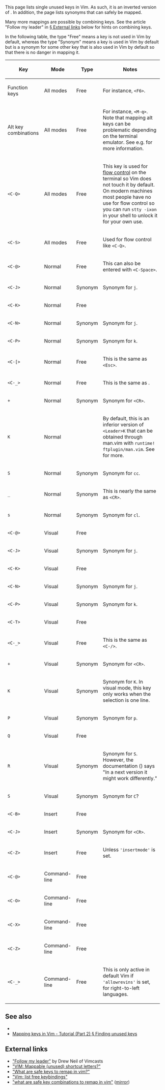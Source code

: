 This page lists single unused keys in Vim. As such, it is an inverted version of {{help|index}}. In addition, the page lists synonyms that can safely be mapped.

Many more mappings are possible by combining keys. See the article "Follow my leader" in [[#External links|§ External links]] below for hints on combining keys.

In the following table, the type "Free" means a key is not used in Vim by default, whereas the type "Synonym" means a key is used in Vim by default but is a synonym for some other key that is also used in Vim by default so that there is no danger in mapping it.

{| class="sortable wikitable"
! Key !! Mode !! Type !! Notes
|-
| Function keys || All modes || Free || For instance, <code>&lt;F6&gt;</code>.
|-
| Alt key combinations || All modes || Free || For instance, <code>&lt;M-q&gt;</code>. Note that mapping alt keys can be problematic depending on the terminal emulator. See e.g. {{help|:map-alt-keys}} for more information.
|-
| <code>&lt;C-Q&gt;</code> || All modes || Free || This key is used for [[wikipedia:Software flow control|flow control]] on the terminal so Vim does not touch it by default. On modern machines most people have no use for flow control so you can run <code>stty -ixon</code> in your shell to unlock it for your own use.
|-
| <code>&lt;C-S&gt;</code> || All modes || Free || Used for flow control like <code>&lt;C-Q&gt;</code>.
|-
| <code>&lt;C-@&gt;</code> || Normal || Free || This can also be entered with <code>&lt;C-Space&gt;</code>.
|-
| <code>&lt;C-J&gt;</code> || Normal || Synonym || Synonym for <code>j</code>.
|-
| <code>&lt;C-K&gt;</code> || Normal || Free ||
|-
| <code>&lt;C-N&gt;</code> || Normal || Synonym || Synonym for <code>j</code>.
|-
| <code>&lt;C-P&gt;</code> || Normal || Synonym || Synonym for <code>k</code>.
|-
| <code>&lt;C-[&gt;</code> || Normal || Free || This is the same as <code>&lt;Esc&gt;</code>.
|-
| <code>&lt;C-_&gt;</code> || Normal || Free || This is the same as <code><C-/></code>.
|-
| <code>+</code> || Normal || Synonym || Synonym for <code>&lt;CR&gt;</code>.
|-
| <code>K</code> || Normal || || By default, this is an inferior version of <code>&lt;Leader&gt;K</code> that can be obtained through man.vim with <code>runtime! ftplugin/man.vim</code>. See {{help|find-manpage}} for more.
|-
| <code>S</code> || Normal || Synonym || Synonym for <code>cc</code>.
|-
| <code>_</code> || Normal || Synonym || This is nearly the same as <code>&lt;CR&gt;</code>.
|-
| <code>s</code> || Normal || Synonym || Synonym for <code>cl</code>.
|-
| <code>&lt;C-@&gt;</code> || Visual || Free ||
|-
| <code>&lt;C-J&gt;</code> || Visual || Synonym || Synonym for <code>j</code>.
|-
| <code>&lt;C-K&gt;</code> || Visual || Free ||
|-
| <code>&lt;C-N&gt;</code> || Visual || Synonym || Synonym for <code>j</code>.
|-
| <code>&lt;C-P&gt;</code> || Visual || Synonym || Synonym for <code>k</code>.
|-
| <code>&lt;C-T&gt;</code> || Visual || Free ||
|-
| <code>&lt;C-_&gt;</code> || Visual || Free || This is the same as <code>&lt;C-/&gt;</code>.
|-
| <code>+</code> || Visual || Synonym || Synonym for <code>&lt;CR&gt;</code>.
|-
| <code>K</code> || Visual || Synonym || Synonym for <code><Esc>K</code>. In visual mode, this key only works when the selection is one line.
|-
| <code>P</code> || Visual || Synonym || Synonym for <code>p</code>.
|-
| <code>Q</code> || Visual || Free ||
|-
| <code>R</code> || Visual || Synonym || Synonym for <code>S</code>. However, the documentation ({{help|v_R}}) says "In a next version it might work differently."
|-
| <code>S</code> || Visual || Synonym || Synonym for <code>C</code>?
|-
| <code>&lt;C-B&gt;</code> || Insert || Free ||
|-
| <code>&lt;C-J&gt;</code> || Insert || Synonym || Synonym for <code>&lt;CR&gt;</code>.
|-
| <code>&lt;C-Z&gt;</code> || Insert || Free || Unless <code>'insertmode'</code> is set.
|-
| <code>&lt;C-@&gt;</code> || Command-line || Free ||
|-
| <code>&lt;C-O&gt;</code> || Command-line || Free ||
|-
| <code>&lt;C-X&gt;</code> || Command-line || Free ||
|-
| <code>&lt;C-Z&gt;</code> || Command-line || Free ||
|-
| <code>&lt;C-_&gt;</code> || Command-line || Free || This is only active in default Vim if <code>'allowrevins'</code> is set, for right-to-left languages.
|}

==See also==

* {{help|map-which-keys}}
* [[Mapping keys in Vim - Tutorial (Part 2)#Finding unused keys|Mapping keys in Vim - Tutorial (Part 2) § Finding unused keys]]

==External links==

* [http://vimcasts.org/blog/2014/02/follow-my-leader/ "Follow my leader"] by Drew Neil of Vimcasts
* [https://stackoverflow.com/questions/1889596/vim-mappable-unused-shortcut-letters "VIM: Mappable (unused) shortcut letters?"]
* [https://softwareengineering.stackexchange.com/questions/42103/what-are-safe-keys-to-remap-in-vim "What are safe keys to remap in vim?"]
* [https://stackoverflow.com/questions/5942464/vim-list-free-keybindings "Vim: list free keybindings"]
* [https://groups.google.com/d/msg/vim_use/N5_hp0K78xE/86ARNHat9U4J "what are safe key combinations to remap in vim"] ([http://vim.1045645.n5.nabble.com/what-are-safe-key-combinations-to-remap-in-vim-td1173713.html mirror])
